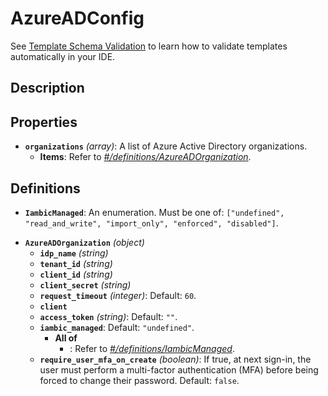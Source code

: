 # AzureADConfig

See [Template Schema Validation](/reference/template_validation_ide) to learn how to validate templates automatically in your IDE.

## Description

## Properties

- **`organizations`** *(array)*: A list of Azure Active Directory organizations.
  - **Items**: Refer to *[#/definitions/AzureADOrganization](#definitions/AzureADOrganization)*.
## Definitions


<a id="definitions/IambicManaged"></a>

- **`IambicManaged`**: An enumeration. Must be one of: `["undefined", "read_and_write", "import_only", "enforced", "disabled"]`.

<a id="definitions/AzureADOrganization"></a>

- **`AzureADOrganization`** *(object)*
  - **`idp_name`** *(string)*
  - **`tenant_id`** *(string)*
  - **`client_id`** *(string)*
  - **`client_secret`** *(string)*
  - **`request_timeout`** *(integer)*: Default: `60`.
  - **`client`**
  - **`access_token`** *(string)*: Default: `""`.
  - **`iambic_managed`**: Default: `"undefined"`.
    - **All of**
      - : Refer to *[#/definitions/IambicManaged](#definitions/IambicManaged)*.
  - **`require_user_mfa_on_create`** *(boolean)*: If true, at next sign-in, the user must perform a multi-factor authentication (MFA) before being forced to change their password. Default: `false`.
